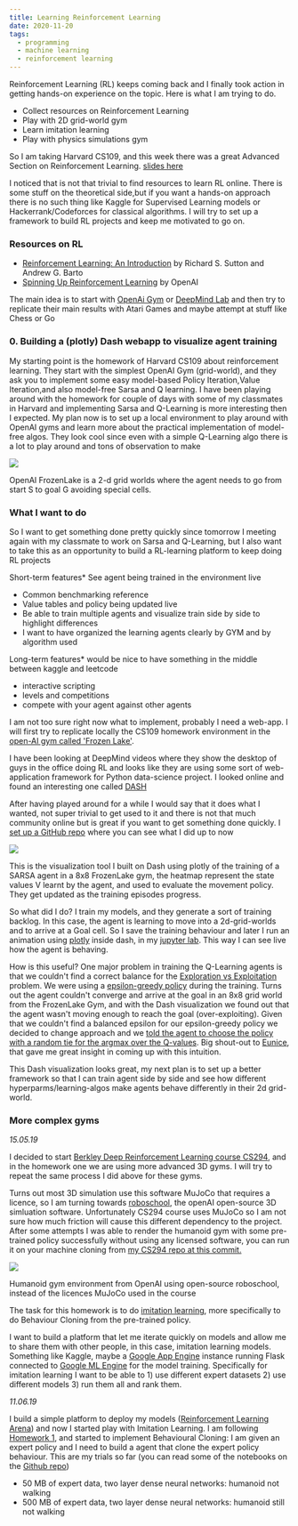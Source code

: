 ```yaml
---
title: Learning Reinforcement Learning
date: 2020-11-20
tags:
  - programming
  - machine learning
  - reinforcement learning
---
```


Reinforcement Learning (RL) keeps coming back and I finally took action in getting hands-on experience on the topic. Here is what I am trying to do.

*   Collect resources on Reinforcement Learning
*   Play with 2D grid-world gym
*   Learn imitation learning
*   Play with physics simulations gym

So I am taking Harvard CS109, and this week there was a great Advanced Section on Reinforcement Learning. [slides here](https://github.com/Harvard-IACS/2019-CS109B/blob/master/content/a-section/a-sec6/presentation/cs109b_asec6_deepRL_slides.pdf)

I noticed that is not that trivial to find resources to learn RL online. There is some stuff on the theoretical side,but if you want a hands-on approach there is no such thing like Kaggle for Supervised Learning models or Hackerrank/Codeforces for classical algorithms. I will try to set up a framework to build RL projects and keep me motivated to go on.

  

### Resources on RL

*   [Reinforcement Learning: An Introduction](http://incompleteideas.net/book/bookdraft2018mar21.pdf) by Richard S. Sutton and Andrew G. Barto
*   [Spinning Up Reinforcement Learning](https://spinningup.openai.com/en/latest/) by OpenAI

The main idea is to start with [OpenAi Gym](https://gym.openai.com/) or [DeepMind Lab](https://deepmind.com/research/publications/deepmind-lab/) and then try to replicate their main results with Atari Games and maybe attempt at stuff like Chess or Go

  

### 0. Building a (plotly) Dash webapp to visualize agent training

My starting point is the homework of Harvard CS109 about reinforcement learning. They start with the simplest OpenAI Gym (grid-world), and they ask you to implement some easy model-based Policy Iteration,Value Iteration,and also model-free Sarsa and Q learning. I have been playing around with the homework for couple of days with some of my classmates in Harvard and implementing Sarsa and Q-Learning is more interesting then I expected. My plan now is to set up a local environment to play around with OpenAI gyms and learn more about the practical implementation of model-free algos. They look cool since even with a simple Q-Learning algo there is a lot to play around and tons of observation to make

  
![](https:/lessandro.herokuapp.com/static/imgs/openai_frozenlake.png)

OpenAI FrozenLake is a 2-d grid worlds where the agent needs to go from start S to goal G avoiding special cells.

### What I want to do

So I want to get something done pretty quickly since tomorrow I meeting again with my classmate to work on Sarsa and Q-Learning, but I also want to take this as an opportunity to build a RL-learning platform to keep doing RL projects

Short-term features*   See agent being trained in the environment live
*   Common benchmarking reference
*   Value tables and policy being updated live
*   Be able to train multiple agents and visualize train side by side to highlight differences
*   I want to have organized the learning agents clearly by GYM and by algorithm used

Long-term features*   would be nice to have something in the middle between kaggle and leetcode
*   interactive scripting
*   levels and competitions
*   compete with your agent against other agents

I am not too sure right now what to implement, probably I need a web-app. I will first try to replicate locally the CS109 homework environment in the [open-AI gym called 'Frozen Lake'](http://gym.openai.com/envs/FrozenLake8x8-v0/).

I have been looking at DeepMind videos where they show the desktop of guys in the office doing RL and looks like they are using some sort of web-application framework for Python data-science project. I looked online and found an interesting one called [DASH](https://plot.ly/products/dash/)

After having played around for a while I would say that it does what I wanted, not super trivial to get used to it and there is not that much community online but is great if you want to get something done quickly. I [set up a GitHub repo](https://github.com/SolbiatiAlessandro/rl-gym/tree/74ceac6a6cbdd211ece56b032045c2cd0a5b70e4) where you can see what I did up to now

  
![](https:/lessandro.herokuapp.com/static/imgs/training.gif)

This is the visualization tool I built on Dash using plotly of the training of a SARSA agent in a 8x8 FrozenLake gym, the heatmap represent the state values V learnt by the agent, and used to evaluate the movement policy. They get updated as the training episodes progress.

So what did I do? I train my models, and they generate a sort of training backlog. In this case, the agent is learning to move into a 2d-grid-worlds and to arrive at a Goal cell. So I save the training behaviour and later I run an animation using [plotly](https://plot.ly/) inside dash, in my [jupyter lab](https://jupyterlab.readthedocs.io/en/stable/). This way I can see live how the agent is behaving.

  

How is this useful? One major problem in training the Q-Learning agents is that we couldn't find a correct balance for the [Exploration vs Exploitation](https://towardsdatascience.com/reinforcement-learning-demystified-exploration-vs-exploitation-in-multi-armed-bandit-setting-be950d2ee9f6) problem. We were using a [epsilon-greedy policy](https://prakhartechviz.blogspot.com/2019/02/epsilon-greedy-reinforcement-learning.html) during the training. Turns out the agent couldn't converge and arrive at the goal in an 8x8 grid world from the FrozenLake Gym, and with the Dash visualization we found out that the agent wasn't moving enough to reach the goal (over-exploiting). Given that we couldn't find a balanced epsilon for our epsilon-greedy policy we decided to change approach and we [told the agent to choose the policy with a random tie for the argmax over the Q-values](https://github.com/SolbiatiAlessandro/rl-gym/blob/2fda26687c5c0f811b042fff4140dabe3208952f/FrozenLake/TDmodel.py#L89). Big shout-out to [Eunice](http://euniceyeh.github.io), that gave me great insight in coming up with this intuition.

This Dash visualization looks great, my next plan is to set up a better framework so that I can train agent side by side and see how different hyperparms/learning-algos make agents behave differently in their 2d grid-world.

### More complex gyms

_15.05.19_

I decided to start [Berkley Deep Reinforcement Learning course CS294](https://github.com/SolbiatiAlessandro/CS294_DeepReinforcementLearning), and in the homework one we are using more advanced 3D gyms. I will try to repeat the same process I did above for these gyms.

Turns out most 3D simulation use this software MuJoCo that requires a licence, so I am turning towards [roboschool](https://openai.com/blog/roboschool/), the openAI open-source 3D simluation software. Unfortunately CS294 course uses MuJoCo so I am not sure how much friction will cause this different dependency to the project. After some attempts I was able to render the humanoid gym with some pre-trained policy successfully without using any licensed software, you can run it on your machine cloning from [my CS294 repo at this commit.](https://github.com/SolbiatiAlessandro/CS294_DeepReinforcementLearning/tree/fb972550ae6598754f3ad41c1640cffd69274d26/homeworks/hw1)

![](https://www.researchgate.net/publication/321417665/figure/fig1/AS:566594154831872@1512097981098/A-screenshot-of-Roboschools-3D-Humanoid-Walker-RoboschoolHumanoid-v1.png)

Humanoid gym environment from OpenAI using open-source roboschool, instead of the licences MuJoCo used in the course

The task for this homework is to do [imitation learning](https://www.youtube.com/watch?v=WjFdD7PDGw0), more specifically to do Behaviour Cloning from the pre-trained policy.

I want to build a platform that let me iterate quickly on models and allow me to share them with other people, in this case, imitation learning models. Something like Kaggle, maybe a [Google App Engine](https://cloud.google.com/appengine/) instance running Flask connected to [Google ML Engine](https://cloud.google.com/ai-platform/) for the model training. Specifically for imitation learning I want to be able to 1) use different expert datasets 2) use different models 3) run them all and rank them.

_11.06.19_

I build a simple platform to deploy my models ([Reinforcement Learning Arena](https://github.com/SolbiatiAlessandro/relna)) and now I started play with Imitation Learning. I am following [Homework 1](http://rail.eecs.berkeley.edu/deeprlcoursehttps:/lessandro.herokuapp.com/static/homeworks/hw1.pdf), and started to implement Behavioural Cloning: I am given an expert policy and I need to build a agent that clone the expert policy behaviour. This are my trials so far (you can read some of the notebooks on the [Github repo](https://github.com/SolbiatiAlessandro/CS294_DeepReinforcementLearning/blob/master/homeworks/hw1/report.ipynb))

*   50 MB of expert data, two layer dense neural networks: humanoid not walking
*   500 MB of expert data, two layer dense neural networks: humanoid still not walking